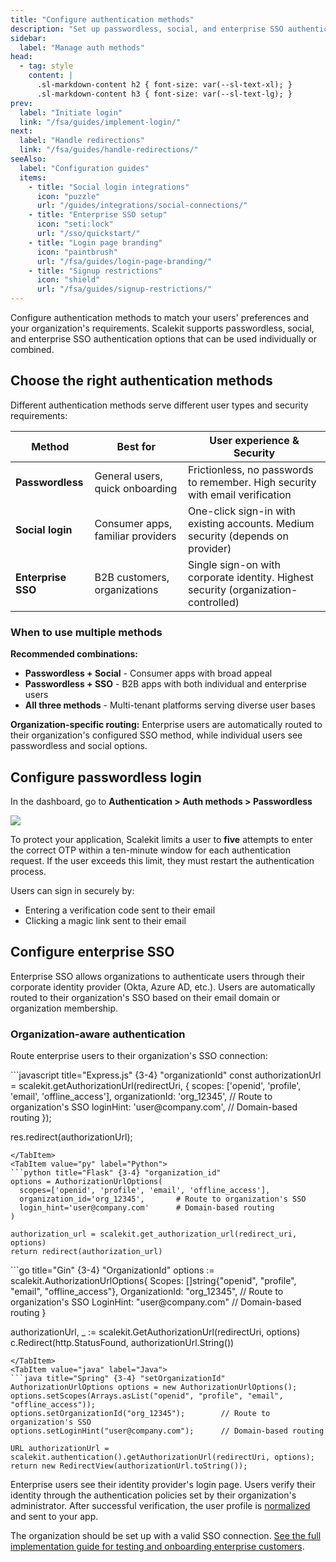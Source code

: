 ```yaml
---
title: "Configure authentication methods"
description: "Set up passwordless, social, and enterprise SSO authentication options for your users. Learn when to use each method and how to configure them."
sidebar:
  label: "Manage auth methods"
head:
  - tag: style
    content: |
      .sl-markdown-content h2 { font-size: var(--sl-text-xl); }
      .sl-markdown-content h3 { font-size: var(--sl-text-lg); }
prev:
  label: "Initiate login"
  link: "/fsa/guides/implement-login/"
next:
  label: "Handle redirections"
  link: "/fsa/guides/handle-redirections/"
seeAlso:
  label: "Configuration guides"
  items:
    - title: "Social login integrations"
      icon: "puzzle"
      url: "/guides/integrations/social-connections/"
    - title: "Enterprise SSO setup"
      icon: "seti:lock"
      url: "/sso/quickstart/"
    - title: "Login page branding"
      icon: "paintbrush"
      url: "/fsa/guides/login-page-branding/"
    - title: "Signup restrictions"
      icon: "shield"
      url: "/fsa/guides/signup-restrictions/"
---
```



Configure authentication methods to match your users' preferences and your organization's requirements. Scalekit supports passwordless, social, and enterprise SSO authentication options that can be used individually or combined.

## Choose the right authentication methods

Different authentication methods serve different user types and security requirements:

| Method | Best for | User experience & Security |
|--------|----------|---------------------------|
| **Passwordless** | General users, quick onboarding | Frictionless, no passwords to remember. High security with email verification |
| **Social login** | Consumer apps, familiar providers | One-click sign-in with existing accounts. Medium security (depends on provider) |
| **Enterprise SSO** | B2B customers, organizations | Single sign-on with corporate identity. Highest security (organization-controlled) |

### When to use multiple methods

**Recommended combinations:**
- **Passwordless + Social** - Consumer apps with broad appeal
- **Passwordless + SSO** - B2B apps with both individual and enterprise users
- **All three methods** - Multi-tenant platforms serving diverse user bases

**Organization-specific routing:**
Enterprise users are automatically routed to their organization's configured SSO method, while individual users see passwordless and social options.

## Configure passwordless login

In the dashboard, go to **Authentication > Auth methods > Passwordless**


![](@/assets/docs/unlisted/passwordless/1-v2.png)

To protect your application, Scalekit limits a user to **five** attempts to enter the correct OTP within a ten-minute window for each authentication request. If the user exceeds this limit, they must restart the authentication process.

Users can sign in securely by:

 - Entering a verification code sent to their email
 - Clicking a magic link sent to their email


## Configure enterprise SSO

Enterprise SSO allows organizations to authenticate users through their corporate identity provider (Okta, Azure AD, etc.). Users are automatically routed to their organization's SSO based on their email domain or organization membership.

### Organization-aware authentication

Route enterprise users to their organization's SSO connection:

<Tabs syncKey="tech-stack">
<TabItem value="nodejs" label="Node.js">
```javascript title="Express.js" {3-4} "organizationId"
const authorizationUrl = scalekit.getAuthorizationUrl(redirectUri, {
  scopes: ['openid', 'profile', 'email', 'offline_access'],
  organizationId: 'org_12345',        // Route to organization's SSO
  loginHint: 'user@company.com',      // Domain-based routing
});

res.redirect(authorizationUrl);
```
</TabItem>
<TabItem value="py" label="Python">
```python title="Flask" {3-4} "organization_id"
options = AuthorizationUrlOptions(
  scopes=['openid', 'profile', 'email', 'offline_access'],
  organization_id='org_12345',       # Route to organization's SSO
  login_hint='user@company.com'      # Domain-based routing
)

authorization_url = scalekit.get_authorization_url(redirect_uri, options)
return redirect(authorization_url)
```
</TabItem>
<TabItem value="golang" label="Go">
```go title="Gin" {3-4} "OrganizationId"
options := scalekit.AuthorizationUrlOptions{
  Scopes: []string{"openid", "profile", "email", "offline_access"},
  OrganizationId: "org_12345",       // Route to organization's SSO
  LoginHint: "user@company.com"      // Domain-based routing
}

authorizationUrl, _ := scalekit.GetAuthorizationUrl(redirectUri, options)
c.Redirect(http.StatusFound, authorizationUrl.String())
```
</TabItem>
<TabItem value="java" label="Java">
```java title="Spring" {3-4} "setOrganizationId"
AuthorizationUrlOptions options = new AuthorizationUrlOptions();
options.setScopes(Arrays.asList("openid", "profile", "email", "offline_access"));
options.setOrganizationId("org_12345");        // Route to organization's SSO
options.setLoginHint("user@company.com");      // Domain-based routing

URL authorizationUrl = scalekit.authentication().getAuthorizationUrl(redirectUri, options);
return new RedirectView(authorizationUrl.toString());
```
</TabItem>
</Tabs>

Enterprise users see their identity provider's login page. Users verify their identity through the authentication policies set by their organization's administrator. After successful verification, the user profile is [normalized](/sso/guides/user-profile-details/) and sent to your app.

The organization should be set up with a valid SSO connection. [See the full implementation guide for testing and onboarding enterprise customers](/sso/quickstart/).
